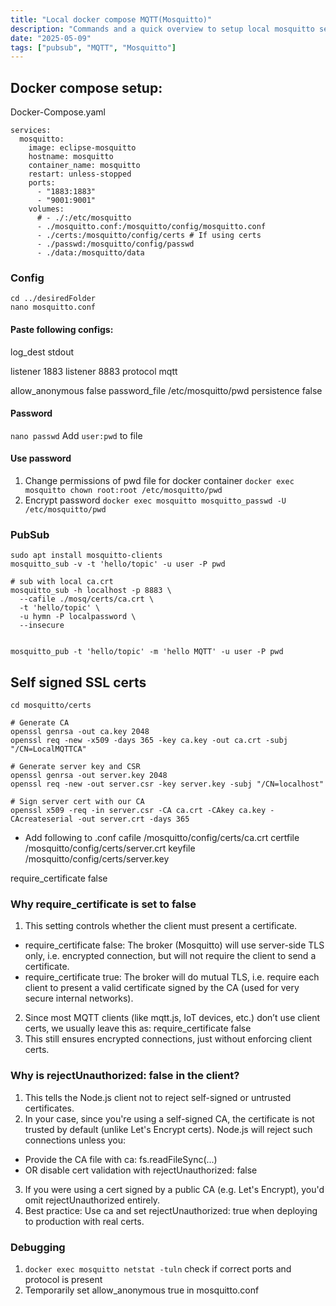```yaml
---
title: "Local docker compose MQTT(Mosquitto)"
description: "Commands and a quick overview to setup local mosquitto server for pub sub"
date: "2025-05-09"
tags: ["pubsub", "MQTT", "Mosquitto"]
---
```


## Docker compose setup:

Docker-Compose.yaml
```
services:
  mosquitto:
    image: eclipse-mosquitto
    hostname: mosquitto
    container_name: mosquitto
    restart: unless-stopped
    ports:
      - "1883:1883"
      - "9001:9001"
    volumes:
      # - ./:/etc/mosquitto
      - ./mosquitto.conf:/mosquitto/config/mosquitto.conf
      - ./certs:/mosquitto/config/certs # If using certs
      - ./passwd:/mosquitto/config/passwd
      - ./data:/mosquitto/data
```

### Config
```
cd ../desiredFolder
nano mosquitto.conf
```

#### Paste following configs:
log_dest stdout

listener 1883
listener 8883
protocol mqtt

allow_anonymous false
password_file /etc/mosquitto/pwd
persistence false


#### Password
`nano passwd`
Add `user:pwd` to file

#### Use password
1. Change permissions of pwd file for docker container
`docker exec mosquitto chown root:root /etc/mosquitto/pwd`
2. Encrypt password
`docker exec mosquitto mosquitto_passwd -U /etc/mosquitto/pwd`

### PubSub

```
sudo apt install mosquitto-clients
mosquitto_sub -v -t 'hello/topic' -u user -P pwd

# sub with local ca.crt
mosquitto_sub -h localhost -p 8883 \
  --cafile ./mosq/certs/ca.crt \
  -t 'hello/topic' \
  -u hymn -P localpassword \
  --insecure


mosquitto_pub -t 'hello/topic' -m 'hello MQTT' -u user -P pwd
```

## Self signed SSL certs
```
cd mosquitto/certs

# Generate CA
openssl genrsa -out ca.key 2048
openssl req -new -x509 -days 365 -key ca.key -out ca.crt -subj "/CN=LocalMQTTCA"

# Generate server key and CSR
openssl genrsa -out server.key 2048
openssl req -new -out server.csr -key server.key -subj "/CN=localhost"

# Sign server cert with our CA
openssl x509 -req -in server.csr -CA ca.crt -CAkey ca.key -CAcreateserial -out server.crt -days 365
```

- Add following to .conf
cafile /mosquitto/config/certs/ca.crt
certfile /mosquitto/config/certs/server.crt
keyfile /mosquitto/config/certs/server.key

require_certificate false


### Why require_certificate is set to false
1. This setting controls whether the client must present a certificate.
  - require_certificate false: The broker (Mosquitto) will use server-side TLS only, i.e. encrypted connection, but will not require the client to send a certificate.
  - require_certificate true: The broker will do mutual TLS, i.e. require each client to present a valid certificate signed by the CA (used for very secure internal networks).
2. Since most MQTT clients (like mqtt.js, IoT devices, etc.) don’t use client certs, we usually leave this as:
  require_certificate false
3. This still ensures encrypted connections, just without enforcing client certs.

### Why is rejectUnauthorized: false in the client?
1. This tells the Node.js client not to reject self-signed or untrusted certificates.
2. In your case, since you're using a self-signed CA, the certificate is not trusted by default (unlike Let's Encrypt certs). Node.js will reject such connections unless you:
  - Provide the CA file with ca: fs.readFileSync(...)
  - OR disable cert validation with rejectUnauthorized: false
3. If you were using a cert signed by a public CA (e.g. Let's Encrypt), you'd omit rejectUnauthorized entirely.
4. Best practice: Use ca and set rejectUnauthorized: true when deploying to production with real certs.

### Debugging

1. `docker exec mosquitto netstat -tuln` check if correct ports and protocol is present
2. Temporarily set allow_anonymous true in mosquitto.conf